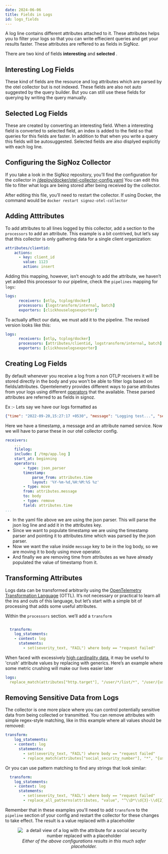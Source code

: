 ```yaml
---
date: 2024-06-06
title: Fields in Logs 
id: logs_fields
---
```


A log line contains different attributes attached to it. These attributes helps you to filter your logs so that you can write effiecient queries and get your results faster. These attributes are reffered to as fields in SigNoz.

There are two kind of fields **interesting** and **selected** .

## Interesting Log Fields

These kind of fields are the resource and log attributes which are parsed by the otel collector but is not indexed. These fields are also not auto suggested by the query builder. But you can still use these fields for querying by writing the query manually.

## Selected Log Fields

These are created by converting an interesting field. When a interesting field is converted to selected field, an index is added to the field so that queries for this fields are faster. In addition to that when you write a query this fields will be autosuggested. Selected fields are also displyed explicitly with each log line.

## Configuring the SigNoz Collector

If you take a look in the SigNoz repository, you’ll find the configuration for the collector in [/deploy/docker/otel-collector-config.yaml](https://github.com/SigNoz/signoz/blob/main/deploy/docker/otel-collector-config.yaml) You can edit this file to filter what logs are being stored after being received by the collector.

After editing this file, you’ll need to restart the collector. If using Docker, the command would be `docker restart signoz-otel-collector`

## Adding Atttributes

To add attributes to all lines logged by this collector, add a section to the `processors` to add an attribute. This example is a bit contrived, but let’s say that this collector is only gathering data for a single client organization:

```yaml
attributes/clientid:
    actions:
      - key: client_id
        value: 1123
        action: insert
```

Adding this mapping, however, isn’t enough to add the attribute, we haven’t yet added this processor to our pipeline, check the `pipelines` mapping for `logs`:

```yaml
logs:
      receivers: [otlp, tcplog/docker]
      processors: [logstransform/internal, batch]
      exporters: [clickhouselogsexporter]'
```

To actually affect our data, we must add it to the pipeline. The revised version looks like this:

```yaml
logs:
      receivers: [otlp, tcplog/docker]
      processors: [attributes/clientid, logstransform/internal, batch]
      exporters: [clickhouselogsexporter]
```

## Creating Log Fields

By default whenever you receive a log from a non OTLP receivers it will be stored directly in the body and you won't be able to filter logs based on fields/attributes. Opentelemetry provides different ways to parse attributes from your logs using different [operators](/docs/userguide/logs#operators-for-parsing-and-manipulating-logs) that the available. These parsed attributes are referred to as fields in signoz.

Ex :-
    Lets say we have our logs formatted as

```json
{"time": "2022-09-20,15:27:17 +0530", "message": "Logging test...", "service": "python"}
```

Here we have a timestamp, a message and an attribute named service. Now we will have to parse these in our otel collector config.

```yaml
receivers:
    ...
    filelog:
    include: [ /tmp/app.log ]
    start_at: beginning
    operators:
        - type: json_parser
        timestamp:
            parse_from: attributes.time
            layout: '%Y-%m-%d,%H:%M:%S %z'
        - type: move
        from: attributes.message
        to: body
        - type: remove
        field: attributes.time
...
```

* In the yaml file above we are using the json parser. This will parse the json log line and add it in the attributes key.
* Since we want to populate timestamp we are using the timestamp parser and pointing it to attributes.time which was parsed by the json parser.
* Now we want the value inside `message` key to be in the log body, so we are moving it to body using move operator.
* And finally we are removing time from attributes as we have already populated the value of timestamp from it.

## Transforming Attributes

Logs data can be transformed arbitrarily using the [OpenTelemetry Transformation Language](https://github.com/open-telemetry/opentelemetry-collector-contrib/blob/main/pkg/ottl/README.md) (OTTL). It’s not necessary or practical to learn all the ins and outs of this language, but let’s start with a simple bit of processing that adds some useful attributes.

Within the `processors` section. we’ll add a `transform`

```yaml

  transform:
    log_statements:
    - context: log
      statements:
        - set(severity_text, "FAIL") where body == "request failed"

```

When faced with excessively [high cardinality data](https://signoz.io/blog/high-cardinality-data/), it may be useful to 'crush' attribute values by replacing with generics. Here’s an example where some metric crushing will make our lives easier later

```yaml
logs:
  replace_match(attributes["http.target"], "/user/*/list/*", "/user/{userId}/list/{listId}")
```

## Removing Sensitive Data from Logs

The collector is one more place where you can control potentially sensitive data from being collected or transmitted. You can remove attributes with simple regex-style matching, like in this example where all values should be removed:

```yaml
transform:
    log_statements:
    - context: log
      statements:
        - set(severity_text, "FAIL") where body == "request failed"
        - replace_match(attributes["social_security_number"], "*", "{userSocial}")
```

Or you can use pattern matching to find any strings that look similar:

```yaml
  transform:
    log_statements:
    - context: log
      statements:
        - set(severity_text, "FAIL") where body == "request failed"
        - replace_all_patterns(attributes, "value", "^\\D*\\d{3}-\\d{2}-\\d{4}", "{ss_number}")
```

Remember that in these examples you'll need to add `transform` to the `pipeline` section of your config and restart the collector for these changes to take effect. The result is a value replaced with a placeholder

<figure data-zoomable align='center'>
    <img src="/img/docs/user_social.webp" alt="a detail view of a log with the attribute for a social security number replaced with a placeholder"/>
    <figcaption><i>Either of the above configurations results in this much safer placeholder.</i></figcaption>
</figure>

